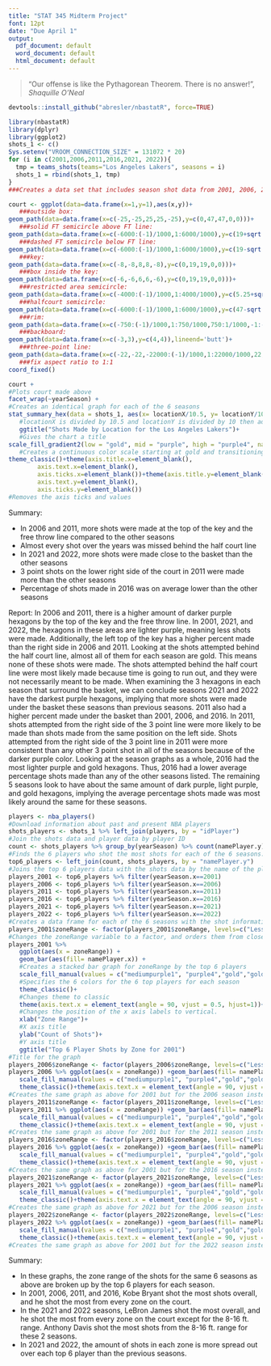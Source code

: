 ```yaml
---
title: "STAT 345 Midterm Project"
font: 12pt
date: "Due April 1"
output:
  pdf_document: default
  word_document: default
  html_document: default
---
```


> "Our offense is like the Pythagorean Theorem. There is no answer!", _Shaquille O'Neal_


```r
devtools::install_github("abresler/nbastatR", force=TRUE)
```
```r
library(nbastatR)
library(dplyr)
library(ggplot2)
shots_1 <- c()
Sys.setenv("VROOM_CONNECTION_SIZE" = 131072 * 20)
for (i in c(2001,2006,2011,2016,2021, 2022)){
  tmp = teams_shots(teams="Los Angeles Lakers", seasons = i)
  shots_1 = rbind(shots_1, tmp)
}
###Creates a data set that includes season shot data from 2001, 2006, 2011, 2016, 2021, and 2022. Initialize an empty vector and loop through team shots to download data for the 6 seasons. Bind the rows for the 6 seasons together and store in shots_1 
```


```r
court <- ggplot(data=data.frame(x=1,y=1),aes(x,y))+
   ###outside box:
geom_path(data=data.frame(x=c(-25,-25,25,25,-25),y=c(0,47,47,0,0)))+
   ###solid FT semicircle above FT line:
geom_path(data=data.frame(x=c(-6000:(-1)/1000,1:6000/1000),y=c(19+sqrt(6^2-c(-6000:(-1)/1000,1:6000/1000)^2))),aes(x=x,y=y))+
   ###dashed FT semicircle below FT line:
geom_path(data=data.frame(x=c(-6000:(-1)/1000,1:6000/1000),y=c(19-sqrt(6^2-c(-6000:(-1)/1000,1:6000/1000)^2))),aes(x=x,y=y),linetype='dashed')+
   ###key:
geom_path(data=data.frame(x=c(-8,-8,8,8,-8),y=c(0,19,19,0,0)))+
   ###box inside the key:
geom_path(data=data.frame(x=c(-6,-6,6,6,-6),y=c(0,19,19,0,0)))+
   ###restricted area semicircle:
geom_path(data=data.frame(x=c(-4000:(-1)/1000,1:4000/1000),y=c(5.25+sqrt(4^2-c(-4000:(-1)/1000,1:4000/1000)^2))),aes(x=x,y=y))+
   ###halfcourt semicircle:
geom_path(data=data.frame(x=c(-6000:(-1)/1000,1:6000/1000),y=c(47-sqrt(6^2-c(-6000:(-1)/1000,1:6000/1000)^2))),aes(x=x,y=y))+
   ###rim:
geom_path(data=data.frame(x=c(-750:(-1)/1000,1:750/1000,750:1/1000,-1:-750/1000),y=c(c(5.25+sqrt(0.75^2-c(-750:(-1)/1000,1:750/1000)^2)),c(5.25-sqrt(0.75^2-c(750:1/1000,-1:-750/1000)^2)))),aes(x=x,y=y))+
   ###backboard:
geom_path(data=data.frame(x=c(-3,3),y=c(4,4)),lineend='butt')+
   ###three-point line:
geom_path(data=data.frame(x=c(-22,-22,-22000:(-1)/1000,1:22000/1000,22,22),y=c(0,169/12,5.25+sqrt(23.75^2-c(-22000:(-1)/1000,1:22000/1000)^2),169/12,0)),aes(x=x,y=y))+
   ###fix aspect ratio to 1:1
coord_fixed() 
```

```r
court + 
#Plots court made above
facet_wrap(~yearSeason) +
#Creates an identical graph for each of the 6 seasons
stat_summary_hex(data = shots_1, aes(x= locationX/10.5, y= locationY/10+6, z = as.numeric(isShotMade)), geom="hex", bins = 30, binwidth = 6, alpha=.92, fun = function(z) sum(z)/length(z))+ 
   #locationX is divided by 10.5 and locationY is divided by 10 then added to 6 to scale the shots to the graph. Bins the shots by 30 hexagons with width 5.  Function is used to determine proportion of shots made to use for the coloring
   ggtitle("Shots Made by Location for the Los Angeles Lakers")+
   #Gives the chart a title
scale_fill_gradient2(low = "gold", mid = "purple", high = "purple4", name = "Proportion of Shots Made", midpoint = .5) +
   #Creates a continuous color scale starting at gold and transitioning to purple
theme_classic()+theme(axis.title.x=element_blank(),
        axis.text.x=element_blank(),
        axis.ticks.x=element_blank())+theme(axis.title.y=element_blank(),
        axis.text.y=element_blank(),
        axis.ticks.y=element_blank())
#Removes the axis ticks and values
```


Summary:

   - In 2006 and 2011, more shots were made at the top of the key and the free throw line        compared to the other seasons
   - Almost every shot over the years was missed behind the half court line
   - In 2021 and 2022, more shots were made close to the basket than the other seasons
   - 3 point shots on the lower right side of the court in 2011 were made more than the          other seasons
   - Percentage of shots made in 2016 was on average lower than the other seasons
    
    
\newpage
Report: \newline 
\newline
In 2006 and 2011, there is a higher amount of darker purple hexagons by the top of the key and the free throw line. In 2001, 2021, and 2022, the hexagons in these areas are lighter purple, meaning less shots were made. Additionally, the left top of the key has a higher percent made than the right side in 2006 and 2011. Looking at the shots attempted behind the half court line, almost all of them for each season are gold. This means none of these shots were made. The shots attempted behind the half court line were most likely made because time is going to run out, and they were not necessarily meant to be made. When examining the 3 hexagons in each season that surround the basket, we can conclude seasons 2021 and 2022 have the darkest purple hexagons, implying that more shots were made under the basket these seasons than previous seasons. 2011 also had a higher percent made under the basket than 2001, 2006, and 2016. In 2011, shots attempted from the right side of the 3 point line were more likely to be made than shots made from the same position on the left side. Shots attempted from the right side of the 3 point line in 2011 were more consistent than any other 3 point shot in all of the seasons because of the darker purple color. Looking at the season graphs as a whole, 2016 had the most lighter purple and gold hexagons. Thus, 2016 had a lower average percentage shots made than any of the other seasons listed. The remaining 5 seasons look to have about the same amount of dark purple, light purple, and gold hexagons, implying the average percentage shots made was most likely around the same for these seasons. 




\newpage
```r
players <- nba_players()
#Download information about past and present NBA players
shots_players <- shots_1 %>% left_join(players, by = "idPlayer")
#Join the shots data and player data by player ID
count <- shots_players %>% group_by(yearSeason) %>% count(namePlayer.y) %>% arrange(desc(n), .by_group = T) %>% top_n(n=6)
#Finds the 6 players who shot the most shots for each of the 6 seasons. 
top6_players <- left_join(count, shots_players, by = "namePlayer.y")
#Joins the top 6 players data with the shots data by the name of the player
players_2001 <- top6_players %>% filter(yearSeason.x==2001)
players_2006 <- top6_players %>% filter(yearSeason.x==2006)
players_2011 <- top6_players %>% filter(yearSeason.x==2011)
players_2016 <- top6_players %>% filter(yearSeason.x==2016)
players_2021 <- top6_players %>% filter(yearSeason.x==2021)
players_2022 <- top6_players %>% filter(yearSeason.x==2022)
#Creates a data frame for each of the 6 seasons with the shot information for the top 6 players from that season
players_2001$zoneRange <- factor(players_2001$zoneRange, levels=c("Less Than 8 ft.", "8-16 ft.", "16-24 ft.", "24+ ft.", "Back Court Shot"))
#Changes the zoneRange variable to a factor, and orders them from closet to the bakset to farthest from the basket
players_2001 %>% 
   ggplot(aes(x = zoneRange)) +
   geom_bar(aes(fill= namePlayer.x)) + 
   #Creates a stacked bar graph for zoneRange by the top 6 players
   scale_fill_manual(values = c("mediumpurple1", "purple4","gold","goldenrod3", "grey65", "black"), name = "Name of Player")+
   #Specifies the 6 colors for the 6 top players for each season
   theme_classic()+
   #Changes theme to classic
   theme(axis.text.x = element_text(angle = 90, vjust = 0.5, hjust=1))+
   #Changes the position of the x axis labels to vertical. 
   xlab("Zone Range")+
   #X axis title
   ylab("Count of Shots")+
   #Y axis title
   ggtitle("Top 6 Player Shots by Zone for 2001")
#Title for the graph
players_2006$zoneRange <- factor(players_2006$zoneRange, levels=c("Less Than 8 ft.", "8-16 ft.", "16-24 ft.", "24+ ft.", "Back Court Shot"))
players_2006 %>% ggplot(aes(x = zoneRange)) +geom_bar(aes(fill= namePlayer.x))  + 
   scale_fill_manual(values = c("mediumpurple1", "purple4","gold","goldenrod3", "grey65", "black"), name = "Name of Player")+
   theme_classic()+theme(axis.text.x = element_text(angle = 90, vjust = 0.5, hjust=1))+xlab("Zone Range")+ylab("Count of Shots")+ggtitle("Top 6 Player Shots by Zone for 2006")
#Creates the same graph as above for 2001 but for the 2006 season instead 
players_2011$zoneRange <- factor(players_2011$zoneRange, levels=c("Less Than 8 ft.", "8-16 ft.", "16-24 ft.", "24+ ft.", "Back Court Shot"))
players_2011 %>% ggplot(aes(x = zoneRange)) +geom_bar(aes(fill= namePlayer.x))  + 
   scale_fill_manual(values = c("mediumpurple1", "purple4","gold","goldenrod3", "grey65", "black"), name = "Name of Player")+
   theme_classic()+theme(axis.text.x = element_text(angle = 90, vjust = 0.5, hjust=1))+xlab("Zone Range")+ylab("Count of Shots")+ggtitle("Top 6 Player Shots by Zone for 2011")
#Creates the same graph as above for 2001 but for the 2011 season instead
players_2016$zoneRange <- factor(players_2016$zoneRange, levels=c("Less Than 8 ft.", "8-16 ft.", "16-24 ft.", "24+ ft.", "Back Court Shot"))
players_2016 %>% ggplot(aes(x = zoneRange)) +geom_bar(aes(fill= namePlayer.x))  + 
   scale_fill_manual(values = c("mediumpurple1", "purple4","gold","goldenrod3", "grey65", "black"), name = "Name of Player")+
   theme_classic()+theme(axis.text.x = element_text(angle = 90, vjust = 0.5, hjust=1))+xlab("Zone Range")+ylab("Count of Shots")+ggtitle("Top 6 Player Shots by Zone for 2016")
#Creates the same graph as above for 2001 but for the 2016 season instead
players_2021$zoneRange <- factor(players_2021$zoneRange, levels=c("Less Than 8 ft.", "8-16 ft.", "16-24 ft.", "24+ ft.", "Back Court Shot"))
players_2021 %>% ggplot(aes(x = zoneRange)) +geom_bar(aes(fill= namePlayer.x))  + 
   scale_fill_manual(values = c("mediumpurple1", "purple4","gold","goldenrod3", "grey65", "black"), name = "Name of Player")+
   theme_classic()+theme(axis.text.x = element_text(angle = 90, vjust = 0.5, hjust=1))+xlab("Zone Range")+ylab("Count of Shots")+ggtitle("Top 6 Player Shots by Zone for 2021")
#Creates the same graph as above for 2021 but for the 2006 season instead
players_2022$zoneRange <- factor(players_2022$zoneRange, levels=c("Less Than 8 ft.", "8-16 ft.", "16-24 ft.", "24+ ft.", "Back Court Shot"))
players_2022 %>% ggplot(aes(x = zoneRange)) +geom_bar(aes(fill= namePlayer.x))  + 
   scale_fill_manual(values = c("mediumpurple1", "purple4","gold","goldenrod3", "grey65", "black"), name = "Name of Player")+
   theme_classic()+theme(axis.text.x = element_text(angle = 90, vjust = 0.5, hjust=1))+xlab("Zone Range")+ylab("Count of Shots")+ggtitle("Top 6 Player Shots by Zone for 2022")
#Creates the same graph as above for 2001 but for the 2022 season instead
```
Summary:

   - In these graphs, the zone range of the shots for the same 6 seasons as above are broken      up by the top 6 players for each season. 
   - In 2001, 2006, 2011, and 2016, Kobe Bryant shot the most shots overall, and he shot the      most from every zone on the court. 
   - In the 2021 and 2022 seasons, LeBron James shot the most overall, and he shot the most      from every zone on the court except for the 8-16 ft. range. Anthony Davis shot the most      shots from the 8-16 ft. range for these 2 seasons.
   - In 2021 and 2022, the amount of shots in each zone is more spread out over each top 6       player than the previous seasons. 




  
  
  
  


